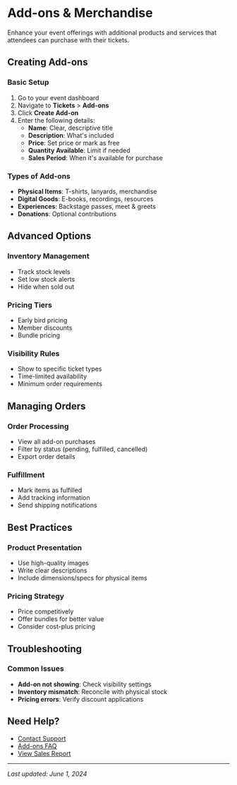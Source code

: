 # Add-ons & Merchandise

Enhance your event offerings with additional products and services that attendees can purchase with their tickets.

## Creating Add-ons

### Basic Setup
1. Go to your event dashboard
2. Navigate to **Tickets** > **Add-ons**
3. Click **Create Add-on**
4. Enter the following details:
   - **Name**: Clear, descriptive title
   - **Description**: What's included
   - **Price**: Set price or mark as free
   - **Quantity Available**: Limit if needed
   - **Sales Period**: When it's available for purchase

### Types of Add-ons
- **Physical Items**: T-shirts, lanyards, merchandise
- **Digital Goods**: E-books, recordings, resources
- **Experiences**: Backstage passes, meet & greets
- **Donations**: Optional contributions

## Advanced Options

### Inventory Management
- Track stock levels
- Set low stock alerts
- Hide when sold out

### Pricing Tiers
- Early bird pricing
- Member discounts
- Bundle pricing

### Visibility Rules
- Show to specific ticket types
- Time-limited availability
- Minimum order requirements

## Managing Orders

### Order Processing
- View all add-on purchases
- Filter by status (pending, fulfilled, cancelled)
- Export order details

### Fulfillment
- Mark items as fulfilled
- Add tracking information
- Send shipping notifications

## Best Practices

### Product Presentation
- Use high-quality images
- Write clear descriptions
- Include dimensions/specs for physical items

### Pricing Strategy
- Price competitively
- Offer bundles for better value
- Consider cost-plus pricing

## Troubleshooting

### Common Issues
- **Add-on not showing**: Check visibility settings
- **Inventory mismatch**: Reconcile with physical stock
- **Pricing errors**: Verify discount applications

## Need Help?
- [Contact Support](/troubleshooting/contact-support)
- [Add-ons FAQ](/troubleshooting/faq#addons)
- [View Sales Report](#)

---
*Last updated: June 1, 2024*
